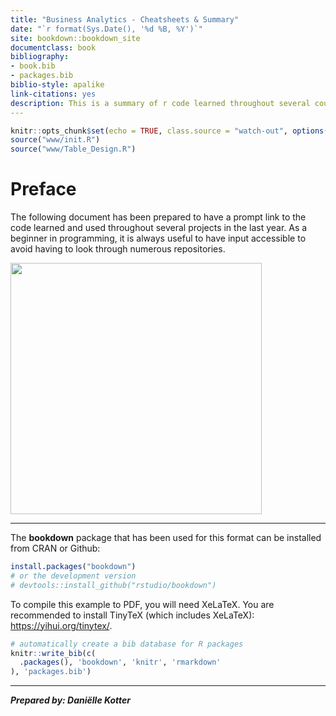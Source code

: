 ```yaml
---
title: "Business Analytics - Cheatsheets & Summary"
date: "`r format(Sys.Date(), '%d %B, %Y')`"
site: bookdown::bookdown_site
documentclass: book
bibliography:
- book.bib
- packages.bib
biblio-style: apalike
link-citations: yes
description: This is a summary of r code learned throughout several courses of my master in management.
---
```


```r
knitr::opts_chunk$set(echo = TRUE, class.source = "watch-out", options(scipen=999), out.width = "100%", comment = "", warning=FALSE, reticulate.repl.quiet = FALSE) 
source("www/init.R")
source("www/Table_Design.R")
```

# Preface {.unnumbered}

The following document has been prepared to have a prompt link to the code learned and used throughout several projects in the last year. As a beginner in programming, it is always useful to have input accessible to avoid having to look through numerous repositories.

![](MIT-Coding-Brain-01-press_0.jpeg){width="402"}

------------------------------------------------------------------------

The **bookdown** package that has been used for this format can be installed from CRAN or Github:

```r
install.packages("bookdown")
# or the development version
# devtools::install_github("rstudio/bookdown")
```

To compile this example to PDF, you will need XeLaTeX. You are recommended to install TinyTeX (which includes XeLaTeX): <https://yihui.org/tinytex/>.

```r
# automatically create a bib database for R packages
knitr::write_bib(c(
  .packages(), 'bookdown', 'knitr', 'rmarkdown'
), 'packages.bib')
```

------------------------------------------------------------------------

***Prepared by: Daniëlle Kotter***
